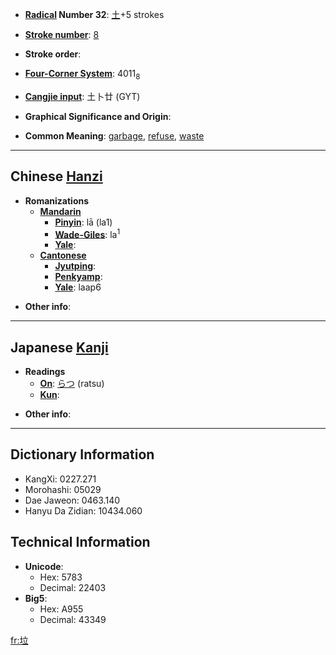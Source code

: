 * '''[[Wiktionary:Chinese radical index| Radical]] Number 32''': [[Wiktionary:Chinese radical index 土|土]]+5 strokes

* '''[[Wiktionary:Chinese total strokes index|Stroke number]]''': [[Wiktionary:Chinese total strokes index 8|8]]

* '''Stroke order''': 

* '''[[Wiktionary:Chinese four corner index|Four-Corner System]]''': 4011<sub>8</sub>

* '''[[Wiktionary:Chinese Cangjie index|Cangjie input]]''': 土卜廿 (GYT)

* '''Graphical Significance and Origin''': 

* '''Common Meaning''': [[garbage]], [[refuse]], [[waste]]

----

== Chinese [[Hanzi]] ==

* '''Romanizations'''
** '''[[Mandarin]]'''
*** '''[[Pinyin]]''': lā (la1)
*** '''[[Wade-Giles]]''': la<sup>1</sup>
*** '''[[Yale]]''': 
** '''[[Cantonese]]'''
*** '''[[Jyutping]]''':
*** '''[[Penkyamp]]''': 
*** '''[[Yale]]''': laap6

* '''Other info''': 

----

== Japanese [[Kanji]] ==

* '''Readings'''
** '''[[On]]''': [[らつ]] (ratsu)
** '''[[Kun]]''': 

* '''Other info''':  

----

== Dictionary Information ==

* KangXi: 0227.271
* Morohashi: 05029
* Dae Jaweon: 0463.140
* Hanyu Da Zidian: 10434.060

== Technical Information ==

* '''Unicode''':
** Hex: 5783
** Decimal: 22403
* '''Big5''':
** Hex: A955
** Decimal: 43349

[[fr:垃]]
